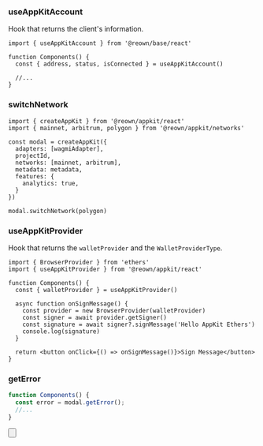 
### useAppKitAccount

Hook that returns the client's information.

```tsx
import { useAppKitAccount } from '@reown/base/react'

function Components() {
  const { address, status, isConnected } = useAppKitAccount()

  //...
}
```

### switchNetwork

```tsx
import { createAppKit } from '@reown/appkit/react'
import { mainnet, arbitrum, polygon } from '@reown/appkit/networks'

const modal = createAppKit({
  adapters: [wagmiAdapter],
  projectId,
  networks: [mainnet, arbitrum],
  metadata: metadata,
  features: {
    analytics: true,
  }
})

modal.switchNetwork(polygon)
```

### useAppKitProvider

Hook that returns the `walletProvider` and the `WalletProviderType`.

```tsx
import { BrowserProvider } from 'ethers'
import { useAppKitProvider } from '@reown/appkit/react'

function Components() {
  const { walletProvider } = useAppKitProvider()

  async function onSignMessage() {
    const provider = new BrowserProvider(walletProvider)
    const signer = await provider.getSigner()
    const signature = await signer?.signMessage('Hello AppKit Ethers')
    console.log(signature)
  }

  return <button onClick={() => onSignMessage()}>Sign Message</button>
}
```

### getError

```ts
function Components() {
  const error = modal.getError();
  //...
}
```

<Button
  name="Learn More About Ethers"
  url="https://docs.ethers.org/v6/getting-started/#starting-blockchain"
/>
